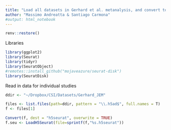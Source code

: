 ```yaml
---
title: "Load all datasets in Gerhard et al. metanalysis, and convert to Seurat"
author: "Massimo Andreatta & Santiago Carmona"
#output: html_notebook
---
```


```r
renv::restore()
```

Libraries
```r
library(ggplot2)
library(Seurat)
library(tidyr)
library(SeuratObject)
#remotes::install_github("mojaveazure/seurat-disk")
library(SeuratDisk)
```

Read in data for individual studies
```r
ddir <- "~/Dropbox/CSI/Datasets/Gerhard_JEM"

files <- list.files(path=ddir, pattern = "\\.h5ad$", full.names = T)
f <- files[1]

Convert(f, dest = "h5seurat", overwrite = TRUE)
f.seu <- LoadH5Seurat(file=sprintf(f,"%s.h5seurat"))

```